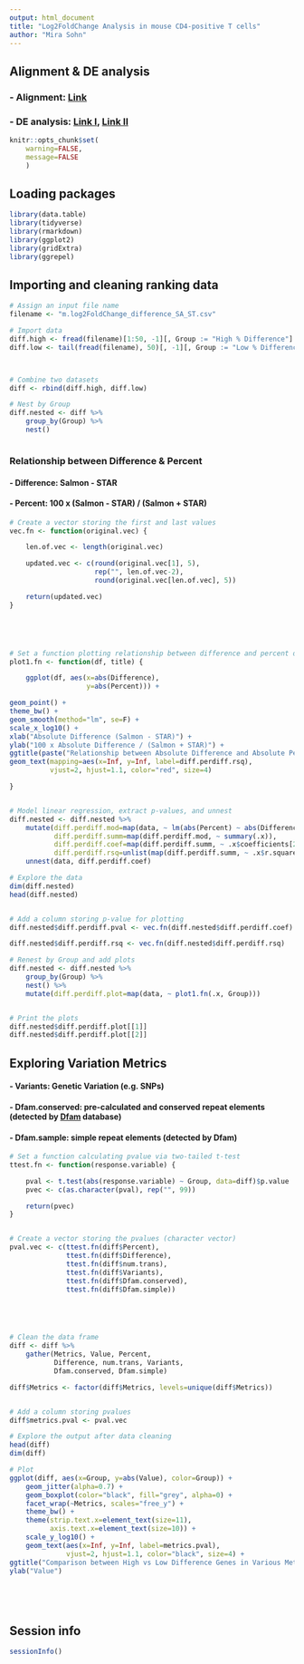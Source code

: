 ```yaml
---
output: html_document
title: "Log2FoldChange Analysis in mouse CD4-positive T cells"
author: "Mira Sohn" 
---
```



## Alignment & DE analysis

### - Alignment: [Link](https://github.com/Mira0507/mouse_cd4)

### - DE analysis: [Link I](https://github.com/Mira0507/mouse_cd4/blob/master/DE_EnsDb.Rmd), [Link II](https://github.com/Mira0507/mouse_cd4_reanalysis/blob/master/DE_EnsDb.Rmd)

```r
knitr::opts_chunk$set(
    warning=FALSE,
    message=FALSE
    )
```

## Loading packages


```r
library(data.table)
library(tidyverse)
library(rmarkdown)
library(ggplot2)
library(gridExtra)
library(ggrepel)
```

## Importing and cleaning ranking data

```r

# Assign an input file name
filename <- "m.log2FoldChange_difference_SA_ST.csv"

# Import data
diff.high <- fread(filename)[1:50, -1][, Group := "High % Difference"]
diff.low <- tail(fread(filename), 50)[, -1][, Group := "Low % Difference"]



# Combine two datasets
diff <- rbind(diff.high, diff.low) 

# Nest by Group
diff.nested <- diff %>% 
    group_by(Group) %>% 
    nest()



```

### Relationship between Difference & Percent

#### - Difference: Salmon - STAR 

#### - Percent: 100 x (Salmon - STAR) / (Salmon + STAR) 





```r


# Create a vector storing the first and last values 
vec.fn <- function(original.vec) { 

    len.of.vec <- length(original.vec)

    updated.vec <- c(round(original.vec[1], 5), 
                     rep("", len.of.vec-2),
                     round(original.vec[len.of.vec], 5)) 

    return(updated.vec)
}





# Set a function plotting relationship between difference and percent difference
plot1.fn <- function(df, title) {

    ggplot(df, aes(x=abs(Difference), 
                   y=abs(Percent))) + 

geom_point() + 
theme_bw() +
geom_smooth(method="lm", se=F) + 
scale_x_log10() + 
xlab("Absolute Difference (Salmon - STAR)") + 
ylab("100 x Absolute Difference / (Salmon + STAR)") + 
ggtitle(paste("Relationship between Absolute Difference and Absolute Percent Difference in", title, "Percent Difference Genes\n(with R-squared)")) +
geom_text(mapping=aes(x=Inf, y=Inf, label=diff.perdiff.rsq), 
          vjust=2, hjust=1.1, color="red", size=4) 

}


# Model linear regression, extract p-values, and unnest
diff.nested <- diff.nested %>%
    mutate(diff.perdiff.mod=map(data, ~ lm(abs(Percent) ~ abs(Difference), data=.x)),
           diff.perdiff.summ=map(diff.perdiff.mod, ~ summary(.x)),
           diff.perdiff.coef=map(diff.perdiff.summ, ~ .x$coefficients[2, 4]),
           diff.perdiff.rsq=unlist(map(diff.perdiff.summ, ~ .x$r.squared))) %>% 
    unnest(data, diff.perdiff.coef) 

# Explore the data
dim(diff.nested)
head(diff.nested)


# Add a column storing p-value for plotting
diff.nested$diff.perdiff.pval <- vec.fn(diff.nested$diff.perdiff.coef)

diff.nested$diff.perdiff.rsq <- vec.fn(diff.nested$diff.perdiff.rsq)

# Renest by Group and add plots
diff.nested <- diff.nested %>%
    group_by(Group) %>%
    nest() %>% 
    mutate(diff.perdiff.plot=map(data, ~ plot1.fn(.x, Group)))


# Print the plots
diff.nested$diff.perdiff.plot[[1]]
diff.nested$diff.perdiff.plot[[2]]

```


## Exploring Variation Metrics



#### - Variants: Genetic Variation (e.g. SNPs) 

#### - Dfam.conserved: pre-calculated and conserved repeat elements (detected by [Dfam](https://www.dfam.org/home) database) 

#### - Dfam.sample: simple repeat elements (detected by Dfam)



```r


# Set a function calculating pvalue via two-tailed t-test
ttest.fn <- function(response.variable) {

    pval <- t.test(abs(response.variable) ~ Group, data=diff)$p.value
    pvec <- c(as.character(pval), rep("", 99))

    return(pvec)
}


# Create a vector storing the pvalues (character vector)
pval.vec <- c(ttest.fn(diff$Percent),
              ttest.fn(diff$Difference),
              ttest.fn(diff$num.trans), 
              ttest.fn(diff$Variants),
              ttest.fn(diff$Dfam.conserved),
              ttest.fn(diff$Dfam.simple))





# Clean the data frame 
diff <- diff %>% 
    gather(Metrics, Value, Percent, 
           Difference, num.trans, Variants, 
           Dfam.conserved, Dfam.simple)

diff$Metrics <- factor(diff$Metrics, levels=unique(diff$Metrics))


# Add a column storing pvalues
diff$metrics.pval <- pval.vec

# Explore the output after data cleaning
head(diff)
dim(diff)

# Plot 
ggplot(diff, aes(x=Group, y=abs(Value), color=Group)) + 
    geom_jitter(alpha=0.7) + 
    geom_boxplot(color="black", fill="grey", alpha=0) + 
    facet_wrap(~Metrics, scales="free_y") + 
    theme_bw() + 
    theme(strip.text.x=element_text(size=11),
          axis.text.x=element_text(size=10)) + 
    scale_y_log10() + 
    geom_text(aes(x=Inf, y=Inf, label=metrics.pval), 
              vjust=2, hjust=1.1, color="black", size=4) + 
ggtitle("Comparison between High vs Low Difference Genes in Various Metrics\n(with P-Value from Two-Tailed T-Test)") + 
ylab("Value")






```



## Session info

```r

sessionInfo()

```
